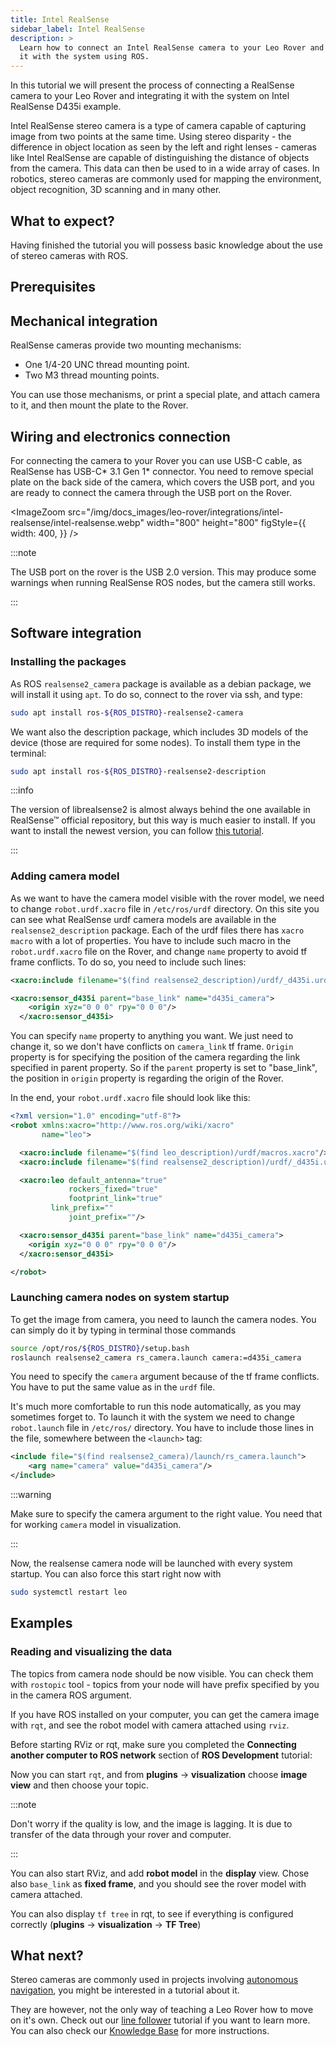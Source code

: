 ```yaml
---
title: Intel RealSense
sidebar_label: Intel RealSense
description: >
  Learn how to connect an Intel RealSense camera to your Leo Rover and integrate
  it with the system using ROS.
---
```



In this tutorial we will present the process of connecting a RealSense camera to
your Leo Rover and integrating it with the system on Intel RealSense D435i
example.

Intel RealSense stereo camera is a type of camera capable of capturing image
from two points at the same time. Using stereo disparity - the difference in
object location as seen by the left and right lenses - cameras like Intel
RealSense are capable of distinguishing the distance of objects from the camera.
This data can then be used to in a wide array of cases. In robotics, stereo
cameras are commonly used for mapping the environment, object recognition, 3D
scanning and in many other.

## What to expect?

Having finished the tutorial you will possess basic knowledge about the use of
stereo cameras with ROS.

<div className="video-container">
  <LiteYouTubeEmbed
    id="HBuKScxo90Q"
    params="autoplay=0&autohide=1&showinfo=0&rel=0"
    poster="hqdefault"
    title="Leo Rover Unboxing and Getting Started"
    webp
  />
</div>

## Prerequisites

<LinkButton to="/docs/leo-rover/guides/ssh" title="Connect via SSH" />
<LinkButton
  to="/docs/leo-rover/advanced-guides/install-ros-on-your-computer"
  title="Install ROS on your computer"
/>

## Mechanical integration

RealSense cameras provide two mounting mechanisms:

- One 1/4-20 UNC thread mounting point.
- Two M3 thread mounting points.

You can use those mechanisms, or print a special plate, and attach camera to it,
and then mount the plate to the Rover.

## Wiring and electronics connection

For connecting the camera to your Rover you can use USB-C cable, as RealSense
has USB-C* 3.1 Gen 1* connector. You need to remove special plate on the back
side of the camera, which covers the USB port, and you are ready to connect the
camera through the USB port on the Rover.

<ImageZoom
  src="/img/docs_images/leo-rover/integrations/intel-realsense/intel-realsense.webp"
  width="800"
  height="800"
  figStyle={{
    width: 400,
  }}
/>

:::note

The USB port on the rover is the USB 2.0 version. This may produce some warnings
when running RealSense ROS nodes, but the camera still works.

:::

## Software integration

### Installing the packages

As ROS `realsense2_camera` package is available as a debian package, we will
install it using `apt`. To do so, connect to the rover via ssh, and type:

```bash
sudo apt install ros-${ROS_DISTRO}-realsense2-camera
```

We want also the description package, which includes 3D models of the device
(those are required for some nodes). To install them type in the terminal:

```bash
sudo apt install ros-${ROS_DISTRO}-realsense2-description
```

:::info

The version of librealsense2 is almost always behind the one available in
RealSense™ official repository, but this way is much easier to install. If you
want to install the newest version, you can follow
[this tutorial](https://github.com/IntelRealSense/realsense-ros/blob/development/README.md#installation-instructions).

:::

### Adding camera model

As we want to have the camera model visible with the rover model, we need to
change `robot.urdf.xacro` file in `/etc/ros/urdf` directory. On this site you
can see what RealSense urdf camera models are available in the
`realsense2_description` package. Each of the urdf files there has `xacro macro`
with a lot of properties. You have to include such macro in the
`robot.urdf.xacro` file on the Rover, and change `name` property to avoid tf
frame conflicts. To do so, you need to include such lines:

```xml
<xacro:include filename="$(find realsense2_description)/urdf/_d435i.urdf.xacro"/>

<xacro:sensor_d435i parent="base_link" name="d435i_camera">
    <origin xyz="0 0 0" rpy="0 0 0"/>
  </xacro:sensor_d435i>
```

You can specify `name` property to anything you want. We just need to change it,
so we don't have conflicts on `camera_link` tf frame. `Origin` property is for
specifying the position of the camera regarding the link specified in parent
property. So if the `parent` property is set to "base_link", the position in
`origin` property is regarding the origin of the Rover.

In the end, your `robot.urdf.xacro` file should look like this:

```xml title="/etc/ros/urdf/robot.urdf.xacro"
<?xml version="1.0" encoding="utf-8"?>
<robot xmlns:xacro="http://www.ros.org/wiki/xacro"
       name="leo">

  <xacro:include filename="$(find leo_description)/urdf/macros.xacro"/>
  <xacro:include filename="$(find realsense2_description)/urdf/_d435i.urdf.xacro"/>

  <xacro:leo default_antenna="true"
             rockers_fixed="true"
             footprint_link="true"
	     link_prefix=""
             joint_prefix=""/>

  <xacro:sensor_d435i parent="base_link" name="d435i_camera">
    <origin xyz="0 0 0" rpy="0 0 0"/>
  </xacro:sensor_d435i>

</robot>
```

### Launching camera nodes on system startup

To get the image from camera, you need to launch the camera nodes. You can
simply do it by typing in terminal those commands

```bash
source /opt/ros/${ROS_DISTRO}/setup.bash
roslaunch realsense2_camera rs_camera.launch camera:=d435i_camera
```

You need to specify the `camera` argument because of the tf frame conflicts. You
have to put the same value as in the `urdf` file.

It's much more comfortable to run this node automatically, as you may sometimes
forget to. To launch it with the system we need to change `robot.launch` file in
`/etc/ros/` directory. You have to include those lines in the file, somewhere
between the `<launch>` tag:

```xml title="/etc/ros/robot.launch"
<include file="$(find realsense2_camera)/launch/rs_camera.launch">
    <arg name="camera" value="d435i_camera"/>
</include>
```

:::warning

Make sure to specify the camera argument to the right value. You need that for
working `camera` model in visualization.

:::

Now, the realsense camera node will be launched with every system startup. You
can also force this start right now with

```bash
sudo systemctl restart leo
```

## Examples

### Reading and visualizing the data

The topics from camera node should be now visible. You can check them with
`rostopic` tool - topics from your node will have prefix specified by you in the
camera ROS argument.

If you have ROS installed on your computer, you can get the camera image with
`rqt`, and see the robot model with camera attached using `rviz`.

Before starting RViz or rqt, make sure you completed the **Connecting another
computer to ROS network** section of **ROS Development** tutorial:

<LinkButton
  to="/docs/leo-rover/advanced-guides/ros-development#connecting-another-computer-to-ros-network"
  title="ROS development / Connecting another computer to ROS network"
/>

Now you can start `rqt`, and from **plugins** -> **visualization** choose
**image view** and then choose your topic.

:::note

Don't worry if the quality is low, and the image is lagging. It is due to
transfer of the data through your rover and computer.

:::

You can also start RViz, and add **robot model** in the **display** view. Chose
also `base_link` as **fixed frame**, and you should see the rover model with
camera attached.

<ImageZoom
  src="/img/docs_images/leo-rover/integrations/intel-realsense/rviz-realsense.webp"
  width="1362"
  height="729"
/>

You can also display `tf tree` in rqt, to see if everything is configured
correctly (**plugins** -> **visualization** -> **TF Tree**)

<ImageZoom
  src="/img/docs_images/leo-rover/integrations/intel-realsense/realsense-tf-tree.webp"
  width="1274"
  height="532"
/>

## What next?

Stereo cameras are commonly used in projects involving
[autonomous navigation](/docs/leo-rover/advanced-guides/autonomous-navigation),
you might be interested in a tutorial about it.

They are however, not the only way of teaching a Leo Rover how to move on it's
own. Check out our
[line follower](/docs/leo-rover/integrations/leo-examples/line-follower)
tutorial if you want to learn more. You can also check our
[Knowledge Base](/docs/category/integrations) for more instructions.
